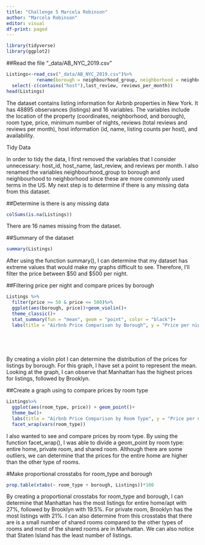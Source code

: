 ```yaml
---
title: "Challenge 5 Marcela Robinson"
author: "Marcela Robinson"
editor: visual
df-print: paged
---
```


```r
library(tidyverse)
library(ggplot2)

```

##Read the file "\_data/AB_NYC_2019.csv"

```r
Listings<-read_csv("_data/AB_NYC_2019.csv")%>%
           rename(borough = neighbourhood_group, neighborhood = neighbourhood) %>% 
  select(-c(contains("host"),last_review, reviews_per_month))
head(Listings)

```

The dataset contains listing information for Airbnb properties in New York. It has 48895 observances (listings) and 16 variables. The variables include the location of the property (coordinates, neighborhood, and borough), room type, price, minimum number of nights, reviews (total reviews and reviews per month), host information (id, name, listing counts per host), and availability.

Tidy Data

In order to tidy the data, I first removed the variables that I consider unnecessary: host_id, host_name, last_review, and reviews per month. I also renamed the variables neighbourhood_group to borough and neighbourhood to neighborhood since these are more commonly used terms in the US. My next step is to determine if there is any missing data from this dataset.

##Determine is there is any missing data

```r
colSums(is.na(Listings))

```

There are 16 names missing from the dataset.

##Summary of the dataset

```r
summary(Listings)
```

After using the function summary(), I can determine that my dataset has extreme values that would make my graphs difficult to see. Therefore, I'll filter the price between \$50 and \$500 per night.

##Filtering price per night and compare prices by borough

```r
Listings %>%
  filter(price >= 50 & price <= 500)%>%
  ggplot(aes(borough, price))+geom_violin()+
  theme_classic()+
  stat_summary(fun = "mean", geom = "point", color = "black")+
  labs(title = "Airbnb Price Comparison by Borough", y = "Price per night", x = "NY Borough")
 

  
  
```

By creating a violin plot I can determine the distribution of the prices for listings by borough. For this graph, I have set a point to represent the mean. Looking at the graph, I can observe that Manhattan has the highest prices for listings, followed by Brooklyn.

##Create a graph using to compare prices by room type
```r
Listings%>%
  ggplot(aes(room_type, price)) + geom_point()+
  theme_bw()+
  labs(title = "Airbnb Price Comparison by Room Type", y = "Price per night", x = "Room Type")+
  facet_wrap(vars(room_type))

```

I also wanted to see and compare prices by room type. By using the function facet_wrap(), I was able to divide a geom_point by room type: entire home, private room, and shared room. Although there are some outliers, we can determine that the prices for the entire home are higher than the other type of rooms. 

#Make proportional crosstabs for room_type and borough

```r
prop.table(xtabs(~ room_type + borough, Listings))*100

```

By creating a proportional crosstabs for room_type and borough, I can determine that Manhattan has the most listings for entire home/apt with 27%, followed by Brooklyn with 19.5%. For private room, Brooklyn has the most listings with 21%. I can also determine from this crosstabs that there are is a small number of shared rooms compared to the other types of rooms and most of the shared rooms are in Manhattan. We can also notice that Staten Island has the least number of listings.


